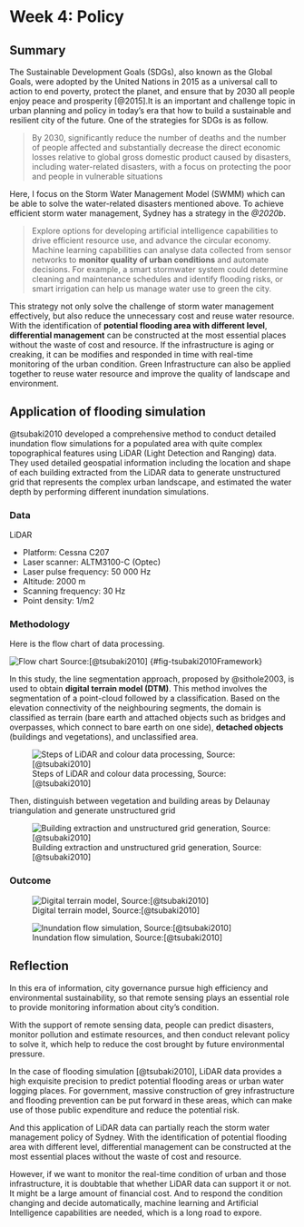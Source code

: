 # Week 4: Policy {.sec_wk4}

## Summary

The Sustainable Development Goals (SDGs), also known as the Global Goals, were adopted by the United Nations in 2015 as a universal call to action to end poverty, protect the planet, and ensure that by 2030 all people enjoy peace and prosperity [@2015].It is an important and challenge topic in urban planning and policy in today's era that how to build a sustainable and resilient city of the future. One of the strategies for SDGs is as follow.

> By 2030, significantly reduce the number of deaths and the number of people affected and substantially decrease the direct economic losses relative to global gross domestic product caused by disasters, including water-related disasters, with a focus on protecting the poor and people in vulnerable situations

Here, I focus on the Storm Water Management Model (SWMM) which can be able to solve the water-related disasters mentioned above. To achieve efficient storm water management, Sydney has a strategy in the *@2020b*.

> Explore options for developing artificial intelligence capabilities to drive efficient resource use, and advance the circular economy. Machine learning capabilities can analyse data collected from sensor networks to **monitor quality of urban conditions** and automate decisions. For example, a smart stormwater system could determine cleaning and maintenance schedules and identify flooding risks, or smart irrigation can help us manage water use to green the city.

This strategy not only solve the challenge of storm water management effectively, but also reduce the unnecessary cost and reuse water resource. With the identification of **potential flooding area with different level**, **differential management** can be constructed at the most essential places without the waste of cost and resource. If the infrastructure is aging or creaking, it can be modifies and responded in time with real-time monitoring of the urban condition. Green Infrastructure can also be applied together to reuse water resource and improve the quality of landscape and environment.

## Application of flooding simulation

@tsubaki2010 developed a comprehensive method to conduct detailed inundation flow simulations for a populated area with quite complex topographical features using LiDAR (Light Detection and Ranging) data. They used detailed geospatial information including the location and shape of each building extracted from the LiDAR data to generate unstructured grid that represents the complex urban landscape, and estimated the water depth by performing different inundation simulations.

### Data

LiDAR

* Platform: Cessna C207 
* Laser scanner: ALTM3100-C (Optec) 
* Laser pulse frequency: 50 000 Hz 
* Altitude: 2000 m
* Scanning frequency: 30 Hz
* Point density: 1/m2

### Methodology

Here is the flow chart of data processing.

![Flow chart Source:[@tsubaki2010]](img04/flow-chart.png) {#fig-tsubaki2010Framework}

In this study, the line segmentation approach, proposed by @sithole2003, is used to obtain **digital terrain model (DTM)**. This method involves the segmentation of a point-cloud followed by a classification. Based on the elevation connectivity of the neighbouring segments, the domain is classified as terrain (bare earth and attached objects such as bridges and overpasses, which connect to bare earth on one side), **detached objects** (buildings and vegetations), and unclassified area.

![Steps of LiDAR and colour data processing, Source:[@tsubaki2010]](img04/outcome.png)

Then, distinguish between vegetation and building areas by Delaunay triangulation and generate unstructured grid

![Building extraction and unstructured grid generation, Source:[@tsubaki2010]](img04/outcome2.png)

### Outcome

![Digital terrain model, Source:[@tsubaki2010]](img04/flood_model.png){#fig-TerrainModel}

![Inundation flow simulation, Source:[@tsubaki2010]](img04/inundation-flow-simulation.png)

## Reflection

In this era of information, city governance pursue high efficiency and environmental sustainability, so that remote sensing plays an essential role to provide monitoring information about city's condition. 

With the support of remote sensing data, people can predict disasters, monitor pollution and estimate resources, and then conduct relevant policy to solve it, which help to reduce the cost brought by future environmental pressure. 

In the case of flooding simulation [@tsubaki2010], LiDAR data provides a high exquisite precision to predict potential flooding areas or urban water logging places. For government, massive construction of grey infrastructure and flooding prevention can be put forward in these areas, which can make use of those public expenditure and reduce the potential risk. 

And this application of LiDAR data can partially reach the storm water management policy of Sydney. With the identification of potential flooding area with different level, differential management can be constructed at the most essential places without the waste of cost and resource. 

However, if we want to monitor the real-time condition of urban and those infrastructure, it is doubtable that whether LiDAR data can support it or not. It might be a large amount of financial cost. And to respond the condition changing and decide automatically, machine learning and Artificial Intelligence capabilities are needed, which is a long road to expore. 
